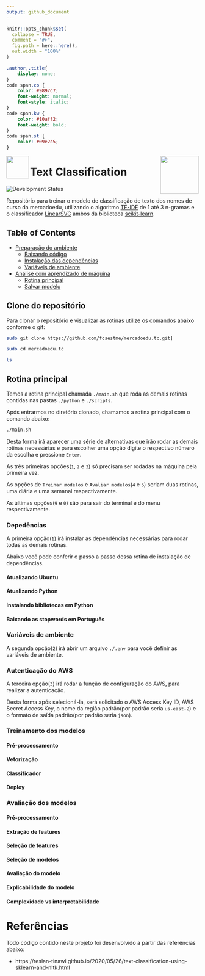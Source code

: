 ```yaml
---
output: github_document
---
```


<!-- README.md is generated from README.Rmd. Please edit that file -->

```r
knitr::opts_chunk$set(
  collapse = TRUE,
  comment = "#>",
  fig.path = here::here(),
  out.width = "100%"
)
```

```css
.author,.title{
    display: none;
}
code span.co {
    color: #9897c7;
    font-weight: normal;
    font-style: italic;
}
code span.kw {
    color: #10aff2;
    font-weight: bold;
}
code span.st {
    color: #09e2c5;
}
```

<a href="https://mercadoedu.com.br">
    <img src="./inst/readme/images/slogan.png" align = "left" height = "59px"/>
</a>
<a href="https://tawk.to/fcs.est">
  <img src="./inst/readme/images/perfil.png" align = "right" height = "100px"/>
</a>

# Text Classification

<!-- badges: start -->
![Development Status](https://img.shields.io/badge/lifecycle-experimental-orange.svg)
<!-- badges: end -->

Repositório para treinar o modelo de classificação de texto dos nomes de curso da mercadoedu, utilizando o algoritmo [TF-IDF](https://scikit-learn.org/stable/modules/generated/sklearn.feature_extraction.text.TfidfVectorizer.html) de 1 até 3 n-gramas e o classificador [LinearSVC](https://scikit-learn.org/stable/modules/generated/sklearn.svm.LinearSVC.html) ambos da biblioteca [scikit-learn](https://scikit-learn.org/).

## Table of Contents
- [Preparação do ambiente](#prepação-do-ambiente)
  - [Baixando código](#baixando-código)
  - [Instalação das dependências](#instalação-das-dependências)
  - [Variáveis de ambiente](#variáveis-de-ambiente)
- [Análise com aprendizado de máquina](#análise-com-aprendizado-de-máquina)
  - [Rotina principal](#rotina-principal)
  - [Salvar modelo](#salvar-modelo)
  
## Clone do repositório

Para clonar o repositório e visualizar as rotinas utilize os comandos abaixo conforme o gif:

```bash
sudo git clone https://github.com/fcsestme/mercadoedu.tc.git]
```

```bash
sudo cd mercadoedu.tc

ls
```

## Rotina principal

Temos a rotina principal chamada `./main.sh` que roda as demais rotinas contidas nas pastas `./python` e `./scripts`.

Após entrarmos no diretório clonado, chamamos a rotina principal com o comando abaixo:

```bash
./main.sh
```

Desta forma irá aparecer uma série de alternativas que irão rodar as demais rotinas necessárias e para escolher uma opção digite o respectivo número da escolha e pressione `Enter`.

As três primeiras opções(`1`, `2` e `3`) só precisam ser rodadas na máquina pela primeira vez.

As opções de `Treinar modelos` e `Avaliar modelos`(`4` e `5`) seriam duas rotinas, uma diária e uma semanal respectivamente.

As últimas opções(`9` e `0`) são para sair do terminal e do menu respectivamente.

### Depedências

A primeira opção(`1`) irá instalar as dependências necessárias para rodar todas as demais rotinas. 

Abaixo você pode conferir o passo a passo dessa rotina de instalação de dependências.

#### Atualizando Ubuntu
#### Atualizando Python
#### Instalando bibliotecas em Python
#### Baixando as stopwords em Português

### Variáveis de ambiente

A segunda opção(`2`) irá abrir um arquivo `./.env` para você definir as variáveis de ambiente.

### Autenticação do AWS

A terceira opção(`3`) irá rodar a função de configuração do AWS, para realizar a autenticação.

Desta forma após selecioná-la, será solicitado o AWS Access Key ID, AWS Secret Access Key, o nome da região padrão(por padrão seria `us-east-2`) e o formato de saída padrão(por padrão seria `json`).

### Treinamento dos modelos
#### Pré-processamento
#### Vetorização
#### Classificador
#### Deploy

### Avaliação dos modelos
#### Pré-processamento
#### Extração de features
#### Seleção de features
#### Seleção de modelos
#### Avaliação do modelo
#### Explicabilidade do modelo
#### Complexidade vs interpretabilidade

# Referências

Todo código contido neste projeto foi desenvolvido a partir das referências abaixo:

- https://reslan-tinawi.github.io/2020/05/26/text-classification-using-sklearn-and-nltk.html
